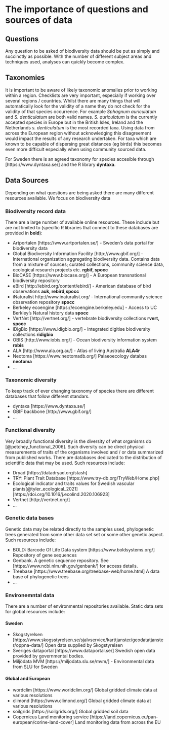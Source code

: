 # The importance of questions and sources of data

## Questions
Any question to be asked of biodiversity data should be put as simply and succinctly as possible. With the number of different subject areas and techniques used, analyses can quickly become complex.

## Taxonomies
It is important to be aware of likely taxonomic anomalies prior to working within a region. Checklists are very important, especially if working over several regions / countries. Whilst there are many things that will automatically look for the validity of a name they do not check for the validity of that species occurrence. For example *Sphagnum auriculatum* and *S. denticulatum* are both valid names. *S. auriculatum* is the currently accepted species in Europe but in the British Isles, Ireland and the Netherlands *s. denticulatum* is the most recorded taxa. Using data from across the European region without acknowledging this disagreement would impact the results of any research undertaken. For taxa which are known to be capable of dispersing great distances (eg birds) this becomes even more difficult especially when using community sourced data.

For Sweden there is an agreed taxonomy for species accesible through [https://www.dyntaxa.se/] and the R library **dyntaxa**.


## Data Sources
Depending on what questions are being asked there are many different resources available. We focus on biodiversity data 

### Biodiversity record data
There are a large number of available online resources. These include but are not limited to (specific R libraries that connect to these databases are provided in **bold**):

- Artportalen [https://www.artportalen.se/] - Sweden's data portal for biodiversity data 
- Global Biodiversity Information Facility	[http://www.gbif.org/] - International organization aggregating biodiversity data. Contains data from a mixture of sources; curated collections, community science data, ecological research projects etc. **rgbif, spocc** 
- BioCASE	[https://www.biocase.org/] - A European transnational biodiversity repository
- eBird	[http://ebird.org/content/ebird/] - American database of bird observations **auk, rebird,spocc**
- iNaturalist	http://www.inaturalist.org/ - International community science observation repository **spocc**
- Berkeley ecoengine	[https://ecoengine.berkeley.edu] - Access to UC Berkley's Natural history data **spocc**
- VertNet	[http://vertnet.org/] - vertebrate biodiversity collections **rvert, spocc**
- iDigBio	[https://www.idigbio.org/] - Integrated digitise biodiversity collections **ridigbio**
- OBIS	[http://www.iobis.org/] - Ocean biodiversity information system **robis**
- ALA	[http://www.ala.org.au/] - Atlas of living Australia **ALA4r**
- Neotoma [https://www.neotomadb.org/] Palaeoecology databas **neotoma**
- ...

### Taxonomic diversity
To keep track of ever changing taxonomy of species there are different databases that follow different standars.

- dyntaxa [https://www.dyntaxa.se/]
- GBIF backbone [http://www.gbif.org/]
- ...

### Functional diversity
Very broadly functional diversity is the diversity of what organisms do [@petchey_functional_2006]. Such diversity can be direct physical measurements of traits of the organisms involved and / or data summarized from published works. There are databases dedicated to the distribution of scientific data that may be used. Such resources include:

- Dryad [https://datadryad.org/stash]
- TRY: Plant Trait Database [https://www.try-db.org/TryWeb/Home.php]
- Ecological indicator and traits values for Swedish vascular plants[@tyler_ecological_2021] [https://doi.org/10.1016/j.ecolind.2020.106923]
- Vertnet [http://vertnet.org/] 
- ...

### Genetic data bases

Genetic data may be related directly to the samples used, phylogenetic trees generated from some other data set set or some other genetic aspect. Such resources include:  

- BOLD: Barcode Of Life Data system [https://www.boldsystems.org/] Repository of gene sequences
- Genbank. A genetic sequence repository. See [https://www.ncbi.nlm.nih.gov/genbank/] for access details.
- Treebase [https://www.treebase.org/treebase-web/home.html] A data base of phylogenetic trees
- ...


### Environemntal data

There are a number of environmental repositories available. Static data sets for global resources include:

#### Sweden

- Skogstyrelsen [https://www.skogsstyrelsen.se/sjalvservice/karttjanster/geodatatjanster/oppna-data/] Open data supplied by Skogstyrelsen
- Sveriges dataportal [https://www.dataportal.se/] Swedish open data provided by governmental bodies.
- Miljödata MVM [https://miljodata.slu.se/mvm/] - Environmental data from SLU for Sweden

#### Global and European 
- wordclim [https://www.worldclim.org/] Global gridded climate data at various resolutions
- climond [https://www.climond.org/] Global gridded climate data at various resolutions
- soilgrids [https://soilgrids.org/] Global gridded soil data
- Copernicus Land monitoring service [https://land.copernicus.eu/pan-european/corine-land-cover] Land monitoring data from across the EU


